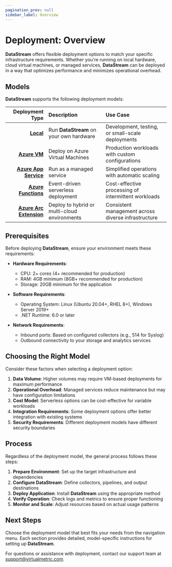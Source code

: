 ```yaml
---
pagination_prev: null
sidebar_label: Overview
---
```


# Deployment: Overview

**DataStream** offers flexible deployment options to match your specific infrastructure requirements. Whether you're running on local hardware, cloud virtual machines, or managed services, **DataStream** can be deployed in a way that optimizes performance and minimizes operational overhead.

## Models

**DataStream** supports the following deployment models:

|Deployment Type|Description|Use Case|
|--:|:--|:--|
|[**Local**](./on-local.mdx)|Run **DataStream** on your own hardware|Development, testing, or small-scale deployments|
|[**Azure VM**](./on-azure-vm.mdx)|Deploy on Azure Virtual Machines|Production workloads with custom configurations|
|[**Azure App Service**](./on-azure-app-service.mdx)|Run as a managed service|Simplified operations with automatic scaling|
|[**Azure Functions**](./on-azure-functions.mdx)|Event-driven serverless deployment|Cost-effective processing of intermittent workloads|
|[**Azure Arc Extension**](./via-azure-arc-extension.mdx)|Deploy to hybrid or multi-cloud environments|Consistent management across diverse infrastructure|

## Prerequisites

Before deploying **DataStream**, ensure your environment meets these requirements:

- **Hardware Requirements**:
  - CPU: 2+ cores (4+ recommended for production)
  - RAM: 4GB minimum (8GB+ recommended for production)
  - Storage: 20GB minimum for the application

- **Software Requirements**:
  - Operating System: Linux (Ubuntu 20.04+, RHEL 8+), Windows Server 2019+
  - .NET Runtime: 6.0 or later

- **Network Requirements**:
  - Inbound ports: Based on configured collectors (e.g., 514 for Syslog)
  - Outbound connectivity to your storage and analytics services

## Choosing the Right Model

Consider these factors when selecting a deployment option:

1. **Data Volume**: Higher volumes may require VM-based deployments for maximum performance
2. **Operational Overhead**: Managed services reduce maintenance but may have configuration limitations
3. **Cost Model**: Serverless options can be cost-effective for variable workloads
4. **Integration Requirements**: Some deployment options offer better integration with existing systems
5. **Security Requirements**: Different deployment models have different security boundaries

## Process

Regardless of the deployment model, the general process follows these steps:

1. **Prepare Environment**: Set up the target infrastructure and dependencies
2. **Configure **DataStream****: Define collectors, pipelines, and output destinations
3. **Deploy Application**: Install **DataStream** using the appropriate method
4. **Verify Operation**: Check logs and metrics to ensure proper functioning
5. **Monitor and Scale**: Adjust resources based on actual usage patterns

## Next Steps

Choose the deployment model that best fits your needs from the navigation menu. Each section provides detailed, model-specific instructions for setting up **DataStream**.

For questions or assistance with deployment, contact our support team at support@virtualmetric.com.
